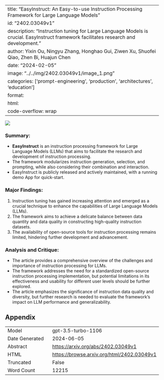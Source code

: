 
---
title: "EasyInstruct: An Easy-to-use Instruction Processing Framework for Large Language Models"
id: "2402.03049v1"
description: "Instruction tuning for Large Language Models is crucial. EasyInstruct framework facilitates research and development."
author: Yixin Ou, Ningyu Zhang, Honghao Gui, Ziwen Xu, Shuofei Qiao, Zhen Bi, Huajun Chen
date: "2024-02-05"
image: "../../img/2402.03049v1/image_1.png"
categories: ['prompt-engineering', 'production', 'architectures', 'education']
format:
  html:
    code-overflow: wrap
---

![](../../img/2402.03049v1/image_1.png)

### Summary:
- **EasyInstruct** is an instruction processing framework for Large Language Models (LLMs) that aims to facilitate the research and development of instruction processing.
- The framework modularizes instruction generation, selection, and prompting, while also considering their combination and interaction.
- EasyInstruct is publicly released and actively maintained, with a running demo App for quick-start.

### Major Findings:
1. Instruction tuning has gained increasing attention and emerged as a crucial technique to enhance the capabilities of Large Language Models (LLMs).
2. The framework aims to achieve a delicate balance between data quantity and data quality in constructing high-quality instruction datasets.
3. The availability of open-source tools for instruction processing remains limited, hindering further development and advancement.

### Analysis and Critique:
- The article provides a comprehensive overview of the challenges and importance of instruction processing for LLMs.
- The framework addresses the need for a standardized open-source instruction processing implementation, but potential limitations in its effectiveness and usability for different user levels should be further explored.
- The article emphasizes the significance of instruction data quality and diversity, but further research is needed to evaluate the framework's impact on LLM performance and generalizability.

## Appendix

|          |          |
|----------|----------|
| Model     | gpt-3.5-turbo-1106       |
| Date Generated     | 2024-06-05       |
| Abstract | [https://arxiv.org/abs/2402.03049v1](https://arxiv.org/abs/2402.03049v1)        |
| HTML     | [https://browse.arxiv.org/html/2402.03049v1](https://browse.arxiv.org/html/2402.03049v1)       |
| Truncated       | False       |
| Word Count       | 12215       |